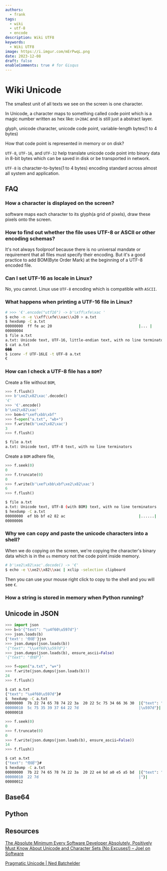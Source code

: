 ```yaml
---
authors:
  - frank
tags:
  - wiki
  - utf-8
  - encode
description: Wiki UTF8
keywords:
  - Wiki UTF8
image: https://i.imgur.com/mErPwqL.png
date: 2023-12-08
draft: false
enableComments: true # for Gisqus
---
```


# Wiki Unicode

The smallest unit of all texts we see on the screen is one character.

In Unicode, a character maps to something called code point which is a magic number written as hex like: `U+20AC` and is still just a abstract layer.

glyph,
unicode character,
unicode code point,
variable-length bytes(1 to 4 bytes)

How that code point is represented in memory or on disk?

`UTF-8`, `UTF-16`, and `UTF-32` help translate unicode code point into binary data in 8-bit bytes which can be saved in disk or be transported in network.

`UTF-8` is character-to-bytes(1 to 4 bytes) encoding standard across almost all system and application.

<!--truncate-->

## FAQ

### How a character is displayed on the screen?

software maps each character to its glyph(a grid of pixels), draw these pixels onto the screen.

### How to find out whether the file uses UTF-8 or ASCII or other encoding schemas?

It's not always foolproof because there is no universal mandate or requirement that all files must specify their encoding. But it's a good practice to add BOM(Byte Order Mark) at the beginning of a UTF-8 encoded file.

### Can I set UTF-16 as locale in Linux?

No, you cannot. Linux use `UTF-8` encoding which is compatible with `ASCII`.

### What happens when printing a UTF-16 file in Linux?

```sh
# >>> '€'.encode("utf16") -> b'\xff\xfe\xac '
$ echo -n -e \\xff\\xfe\\xac\\x20 > a.txt
$ hexdump -C a.txt
00000000  ff fe ac 20                                       |... |
00000004
$ file a.txt
a.txt: Unicode text, UTF-16, little-endian text, with no line terminators
$ cat a.txt
���
$ iconv -f UTF-16LE -t UTF-8 a.txt
€
```

### How can I check a UTF-8 file has a `BOM`?

Create a file without `BOM`,

```py
>>> f.flush()
>>> b'\xe2\x82\xac'.decode()
'€'
>>> '€'.encode()
b'\xe2\x82\xac'
>>> bom=b"\xef\xbb\xbf"
>>> f=open("a.txt", "wb+")
>>> f.write(b'\xe2\x82\xac')
3
>>> f.flush()
```

```sh
$ file a.txt
a.txt: Unicode text, UTF-8 text, with no line terminators
```

Create a `BOM` adhere file,

```py
>>> f.seek(0)
0
>>> f.truncate(0)
0
>>> f.write(b'\xef\xbb\xbf\xe2\x82\xac')
6
>>> f.flush()
```

```sh
$ file a.txt
a.txt: Unicode text, UTF-8 (with BOM) text, with no line terminators
$ hexdump -C a.txt
00000000  ef bb bf e2 82 ac                                 |......|
00000006
```

### Why we can copy and paste the unicode characters into a shell?

When we do copying on the screen, we're copying the character's binary data which is in the `os` memory not the code point inside memory.

```sh
# b'\xe2\x82\xac'.decode() -> '€'
$ echo -e \\xe2\\x82\\xac | xclip -selection clipboard
```

Then you can use your mouse right click to copy to the shell and you will see `€`.

### How a string is stored in memory when Python running?



## Unicode in JSON

```py
>>> import json
>>> b=b'{"text": "\u4f60\u597d"}'
>>> json.loads(b)
{'text': '你好'}jsn
>>> json.dumps(json.loads(b))
'{"text": "\\u4f60\\u597d"}'
>>> json.dumps(json.loads(b), ensure_ascii=False)
'{"text": "你好"}'
```

```py
>>> f=open("a.txt", "w+")
>>> f.write(json.dumps(json.loads(b)))
24
>>> f.flush()
```

```sh
$ cat a.txt
{"text": "\u4f60\u597d"}#
$  hexdump -C a.txt
00000000  7b 22 74 65 78 74 22 3a  20 22 5c 75 34 66 36 30  |{"text": "\u4f60|
00000010  5c 75 35 39 37 64 22 7d                           |\u597d"}|
00000018
```

```py
>>> f.seek(0)
0
>>> f.truncate(0)
0
>>> f.write(json.dumps(json.loads(b), ensure_ascii=False))
14
>>> f.flush()
```

```sh
$ cat a.txt
{"text": "你好"}#
$ hexdump -C a.txt
00000000  7b 22 74 65 78 74 22 3a  20 22 e4 bd a0 e5 a5 bd  |{"text": "......|
00000010  22 7d                                             |"}|
00000012
```

## Base64

## Python 


## Resources

[The Absolute Minimum Every Software Developer Absolutely, Positively Must Know About Unicode and Character Sets (No Excuses!) – Joel on Software](https://www.joelonsoftware.com/2003/10/08/the-absolute-minimum-every-software-developer-absolutely-positively-must-know-about-unicode-and-character-sets-no-excuses/)

[Pragmatic Unicode | Ned Batchelder](https://nedbatchelder.com/text/unipain.html)